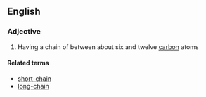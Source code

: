 ==English==

===Adjective===
{{en-adj|head=[[medium]]-[[chain]]|-}}

# {{context|organic chemistry|of an aliphatic compound}} Having a chain of between about six and twelve [[carbon]] atoms

====Related terms====
* [[short-chain]]
* [[long-chain]]
